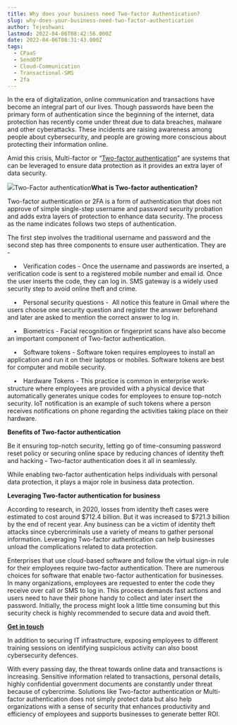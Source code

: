 ```yaml
---
title: Why does your business need Two-factor Authentication?
slug: why-does-your-business-need-two-factor-authentication
author: Tejeshwani
lastmod: 2022-04-06T08:42:56.000Z
date: 2022-04-06T08:31:43.000Z
tags:
  - CPaaS 
  - SendOTP 
  - Cloud-Communication 
  - Transactional-SMS
  - 2fa
---
```


In the era of digitalization, online communication and transactions have become an integral part of our lives. Though passwords have been the primary form of authentication since the beginning of the internet, data protection has recently come under threat due to data breaches, malware and other cyberattacks. These incidents are raising awareness among people about cybersecurity, and people are growing more conscious about protecting their information online. 

Amid this crisis, Multi-factor or “[Two-factor authentication](https://msg91.com/otp)” are systems that can be leveraged to ensure data protection as it provides an extra layer of data security. 

![](https://images-msg91.s3.ap-south-1.amazonaws.com/2022/04/Screenshot-2022-04-06-at-2.05.59-PM.png)Two-Factor authentication**What is Two-factor authentication?**

Two-factor authentication or 2FA is a form of authentication that does not approve of simple single-step username and password security probation and adds extra layers of protection to enhance data security. The process as the name indicates follows two steps of authentication.

The first step involves the traditional username and password and the second step has three components to ensure user authentication. They are -

 • Verification codes - Once the username and passwords are inserted, a verification code is sent to a registered mobile number and email id. Once the user inserts the code, they can log in. SMS gateway is a widely used security step to avoid online theft and crime. 

 • Personal security questions -  All notice this feature in Gmail where the users choose one security question and register the answer beforehand and later are asked to mention the correct answer to log in.

 • Biometrics - Facial recognition or fingerprint scans have also become an important component of Two-factor authentication. 

 • Software tokens - Software token requires employees to install an application and run it on their laptops or mobiles. Software tokens are best for computer and mobile security.

 • Hardware Tokens - This practice is common in enterprise work-structure where employees are provided with a physical device that automatically generates unique codes for employees to ensure top-notch security. IoT notification is an example of such tokens where a person receives notifications on phone regarding the activities taking place on their hardware. 

**Benefits of Two-factor authentication**

Be it ensuring top-notch security, letting go of time-consuming password reset policy or securing online space by reducing chances of identity theft and hacking - Two-factor authentication does it all in seamlessly. 

While enabling two-factor authentication helps individuals with personal data protection, it plays a major role in business data protection. 

**Leveraging Two-factor authentication for business**

According to research, in 2020, losses from identity theft cases were estimated to cost around $712.4 billion. But it was increased to $721.3 billion by the end of recent year. Any business can be a victim of identity theft attacks since cybercriminals use a variety of means to gather personal information. Leveraging Two-factor authentication can help businesses unload the complications related to data protection.

Enterprises that use cloud-based software and follow the virtual sign-in rule for their employees require two-factor authentication. There are numerous choices for software that enable two-factor authentication for businesses. In many organizations, employees are requested to enter the code they receive over call or SMS to log in. This process demands fast actions and users need to have their phone handy to collect and later insert the password. Initially, the process might look a little time consuming but this security check is highly recommended to secure data and avoid theft. 

[**Get in touch**](https://msg91.com/contact-us)

In addition to securing IT infrastructure, exposing employees to different training sessions on identifying suspicious activity can also boost cybersecurity defences.

With every passing day, the threat towards online data and transactions is increasing. Sensitive information related to transactions, personal details, highly confidential government documents are constantly under threat because of cybercrime. Solutions like Two-factor authentication or Multi-factor authentication does not simply protect data but also help organizations with a sense of security that enhances productivity and efficiency of employees and supports businesses to generate better ROI.


